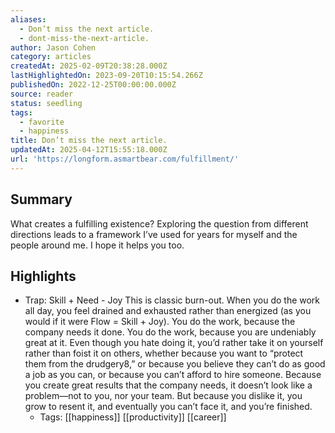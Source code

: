 ```yaml
---
aliases:
  - Don’t miss the next article.
  - dont-miss-the-next-article.
author: Jason Cohen
category: articles
createdAt: 2025-02-09T20:38:28.000Z
lastHighlightedOn: 2023-09-20T10:15:54.266Z
publishedOn: 2022-12-25T00:00:00.000Z
source: reader
status: seedling
tags:
  - favorite
  - happiness
title: Don’t miss the next article.
updatedAt: 2025-04-12T15:55:18.000Z
url: 'https://longform.asmartbear.com/fulfillment/'
---
```

## Summary

What creates a fulfilling existence? Exploring the question from different directions leads to a framework I’ve used for years for myself and the people around me. I hope it helps you too.

## Highlights

- Trap: Skill + Need - Joy
  This is classic burn-out. When you do the work all day, you feel drained and exhausted rather than energized (as you would if it were Flow = Skill + Joy). You do the work, because the company needs it done. You do the work, because you are undeniably great at it. Even though you hate doing it, you’d rather take it on yourself rather than foist it on others, whether because you want to “protect them from the drudgery8,” or because you believe they can’t do as good a job as you can, or because you can’t afford to hire someone. Because you create great results that the company needs, it doesn’t look like a problem—not to you, nor your team. But because you dislike it, you grow to resent it, and eventually you can’t face it, and you’re finished.
    - Tags: [[happiness]] [[productivity]] [[career]]
